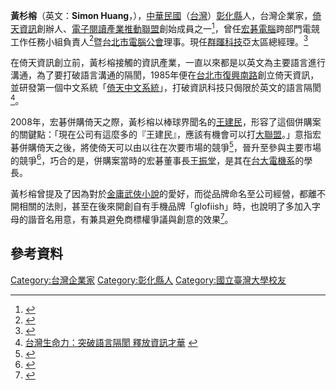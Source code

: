 '''黃杉榕'''（英文：'''Simon Huang'''，{{bd|1958年|5月7日|catIdx=黃}}），[[中華民國|中華民國]]（[[台灣|台灣]]）[[彰化縣|彰化縣]]人，台灣企業家，[[倚天資訊|倚天資訊]]創辦人、[[電子閱讀產業推動聯盟|電子閱讀產業推動聯盟]]創始成員之一<ref>{{Cite web |url=http://www.digitimes.com.tw/tw/dt/n/shwnws.asp?cnlid=13&cat=50&id=0000163080_KT21TS8W7730N417GBBC3 |title=硬體、內容與平台攜手合作 電子閱讀產業推動聯盟正式成立 |access-date=2015-10-22 |archive-date=2016-03-05 |archive-url=https://web.archive.org/web/20160305054518/http://www.digitimes.com.tw/tw/dt/n/shwnws.asp?cnlid=13&cat=50&id=0000163080_KT21TS8W7730N417GBBC3 |dead-url=no }}</ref>，曾任[[宏碁電腦|宏碁電腦]]跨部門電競工作任務小組負責人<ref>{{Cite web |url=http://www.appledaily.com.tw/appledaily/article/finance/20150427/36516141/ |title=宏碁強化電競戰線 黃杉榕出任負責人 |access-date=2015-10-22 |archive-date=2016-03-04 |archive-url=https://web.archive.org/web/20160304214408/http://www.appledaily.com.tw/appledaily/article/finance/20150427/36516141/ |dead-url=no }}</ref>暨[[台北市電腦公會|台北市電腦公會]]理事。現任[[群暉科技|群暉科技]]亞太區總經理。<ref>{{Cite web |url=https://technews.tw/2019/03/28/simon-huang-is-in-charge-of-synology-asia-pacific-business-new-technology-still-makes-him-excited/ |title=科技老兵黃杉榕掌 Synology 亞太業務，年紀增長但新技術仍讓他相當興奮 |access-date=2020-05-23 |archive-date=2021-02-28 |archive-url=https://web.archive.org/web/20210228160141/https://technews.tw/2019/03/28/simon-huang-is-in-charge-of-synology-asia-pacific-business-new-technology-still-makes-him-excited/ |dead-url=no }}</ref>

在倚天資訊創立前，黃杉榕接觸的資訊產業，一直以來都是以英文為主要語言進行溝通，為了要打破語言溝通的隔閡，1985年便在[[台北市|台北市]][[復興南路|復興南路]]創立倚天資訊，並研發第一個中文系統「[[倚天中文系統|倚天中文系統]]」，打破資訊科技只侷限於英文的語言隔閡<ref>[http://img3.epochtimes.com.tw/013/1595.htm 台灣生命力：突破語言隔閡 釋放資訊才華] {{webarchive|url=https://web.archive.org/web/20160306082036/http://img3.epochtimes.com.tw/013/1595.htm |date=2016-03-06 }}</ref>。

2008年，宏碁併購倚天之際，黃杉榕以棒球界聞名的[[王建民_(棒球選手)|王建民]]，形容了這個併購案的關鍵點：「現在公司有這麼多的『王建民』，應該有機會可以打[[美國職業棒球大聯盟|大聯盟]]。」意指宏碁併購倚天之後，將使倚天可以由以往在次要市場的競爭<ref>{{Cite web |url=http://www.singtao.ca/financial/2008-03-10/1205173825d881522.html |title=90億併倚天 年底推新機 宏碁涉足智慧型手機業 |access-date=2015-10-22 |archive-url=https://web.archive.org/web/20160319225556/http://www.singtao.ca/financial/2008-03-10/1205173825d881522.html |archive-date=2016-03-19 |dead-url=yes }}</ref>，晉升至參與主要市場的競爭<ref>{{Cite web |url=http://www.appledaily.com.tw/appledaily/article/finance/20080304/30318030/ |title=黃杉榕把倚天變王建民 賣價高 |access-date=2015-10-22 |archive-date=2016-03-04 |archive-url=https://web.archive.org/web/20160304134155/http://www.appledaily.com.tw/appledaily/article/finance/20080304/30318030/ |dead-url=no }}</ref>，巧合的是，併購案當時的宏碁董事長[[王振堂|王振堂]]，是其在[[國立臺灣大學電機資訊學院|台大電機系]]的學長。

黃杉榕曾提及了因為對於[[金庸武俠小說|金庸武俠小說]]的愛好，而從品牌命名至公司經營，都離不開相關的法則，甚至在後來開創自有手機品牌「glofiish」時，也說明了多加入字母的諧音名用意，有兼具避免商標權爭議與創意的效果<ref>{{Cite web |url=http://news.ltn.com.tw/news/business/paper/128927 |title=品牌經營如練功 不能太急 |access-date=2015-10-22 |archive-date=2016-03-04 |archive-url=https://web.archive.org/web/20160304210418/http://news.ltn.com.tw/news/business/paper/128927 |dead-url=no }}</ref>。

==參考資料==
<references />

{{DEFAULTSORT:Huang}}
[[Category:台灣企業家|Category:台灣企業家]]
[[Category:彰化縣人|Category:彰化縣人]]
[[Category:國立臺灣大學校友|Category:國立臺灣大學校友]]
